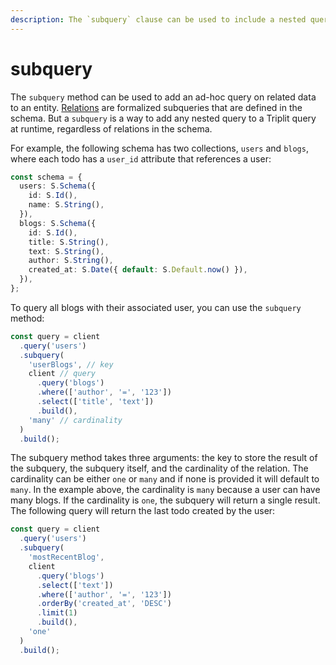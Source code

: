 ```yaml
---
description: The `subquery` clause can be used to include a nested query in a Triplit query.
---
```



# subquery

The `subquery` method can be used to add an ad-hoc query on related data to an entity. [Relations](/schemas/relations) are formalized subqueries that are defined in the schema. But a `subquery` is a way to add any nested query to a Triplit query at runtime, regardless of relations in the schema.

For example, the following schema has two collections, `users` and `blogs`, where each todo has a `user_id` attribute that references a user:

```typescript
const schema = {
  users: S.Schema({
    id: S.Id(),
    name: S.String(),
  }),
  blogs: S.Schema({
    id: S.Id(),
    title: S.String(),
    text: S.String(),
    author: S.String(),
    created_at: S.Date({ default: S.Default.now() }),
  }),
};
```

To query all blogs with their associated user, you can use the `subquery` method:

```typescript
const query = client
  .query('users')
  .subquery(
    'userBlogs', // key
    client // query
      .query('blogs')
      .where(['author', '=', '123'])
      .select(['title', 'text'])
      .build(),
    'many' // cardinality
  )
  .build();
```

The subquery method takes three arguments: the key to store the result of the subquery, the subquery itself, and the cardinality of the relation. The cardinality can be either `one` or `many` and if none is provided it will default to `many`. In the example above, the cardinality is `many` because a user can have many blogs. If the cardinality is `one`, the subquery will return a single result. The following query will return the last todo created by the user:

```typescript
const query = client
  .query('users')
  .subquery(
    'mostRecentBlog',
    client
      .query('blogs')
      .select(['text'])
      .where(['author', '=', '123'])
      .orderBy('created_at', 'DESC')
      .limit(1)
      .build(),
    'one'
  )
  .build();
```
